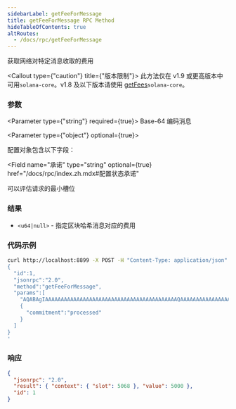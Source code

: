 ```yaml
---
sidebarLabel: getFeeForMessage
title: getFeeForMessage RPC Method
hideTableOfContents: true
altRoutes:
  - /docs/rpc/getFeeForMessage
---
```


获取网络对特定消息收取的费用


<Callout type={"caution"} title={"版本限制"}>
  此方法仅在 v1.9 或更高版本中可用`solana-core`。v1.8 及以下版本请使用
  [getFees](/docs/rpc/deprecated/getFees.mdx)`solana-core`。
</Callout>

<DocSideBySide>

<DocLeftSide>

### 参数

<Parameter type={"string"} required={true}>
  Base-64 编码消息
</Parameter>

<Parameter type={"object"} optional={true}>

  配置对象包含以下字段：

<Field
  name="承诺"
  type="string"
  optional={true}
  href="/docs/rpc/index.zh.mdx#配置状态承诺"
></Field>

<Field name="minContextSlot" type="number" optional={true}>
  可以评估请求的最小槽位
</Field>

</Parameter>

### 结果

- `<u64|null>` - 指定区块哈希消息对应的费用

</DocLeftSide>

<DocRightSide>

### 代码示例

```bash
curl http://localhost:8899 -X POST -H "Content-Type: application/json" -d '
{
  "id":1,
  "jsonrpc":"2.0",
  "method":"getFeeForMessage",
  "params":[
    "AQABAgIAAAAAAAAAAAAAAAAAAAAAAAAAAAAAAAAAAAAAAAAAAQAAAAAAAAAAAAAAAAAAAAAAAAAAAAAAAAAAAAAAAAAAAAAAAAAAAAAAAAAAAAAAAAAAAAAAAAAAAAAAAAAAAAEBAQAA",
    {
      "commitment":"processed"
    }
  ]
}
'
```

### 响应

```json
{
  "jsonrpc": "2.0",
  "result": { "context": { "slot": 5068 }, "value": 5000 },
  "id": 1
}
```

</DocRightSide>
</DocSideBySide>
